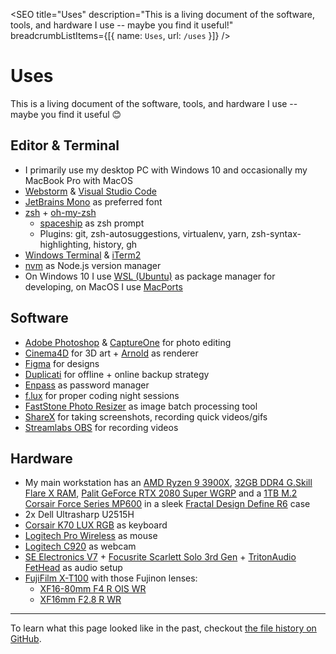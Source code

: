 
<SEO
  title="Uses"
  description="This is a living document of the software, tools, and hardware I use -- maybe you find it useful!"
  breadcrumbListItems={[{ name: `Uses`, url: `/uses` }]}
/>


# Uses

This is a living document of the software, tools, and hardware I use -- maybe you find it useful 😊

## Editor & Terminal

- I primarily use my desktop PC with Windows 10 and occasionally my MacBook Pro with MacOS
- [Webstorm](https://www.jetbrains.com/webstorm/) & [Visual Studio Code](https://code.visualstudio.com/)
- [JetBrains Mono](https://www.jetbrains.com/lp/mono/) as preferred font
- [zsh](https://www.zsh.org/) + [oh-my-zsh](https://ohmyz.sh/)
  - [spaceship](https://github.com/denysdovhan/spaceship-prompt) as zsh prompt
  - Plugins: git, zsh-autosuggestions, virtualenv, yarn, zsh-syntax-highlighting, history, gh
- [Windows Terminal](https://github.com/microsoft/terminal) & [iTerm2](https://iterm2.com/)
- [nvm](https://github.com/nvm-sh/nvm) as Node.js version manager
- On Windows 10 I use [WSL (Ubuntu)](https://ubuntu.com/wsl) as package manager for developing, on MacOS I use [MacPorts](https://www.macports.org/)

## Software

- [Adobe Photoshop](https://www.adobe.com/products/photoshop.html) & [CaptureOne](https://www.captureone.com) for photo editing
- [Cinema4D](https://www.maxon.net/en/cinema-4d/) for 3D art + [Arnold](https://www.arnoldrenderer.com/) as renderer
- [Figma](https://www.figma.com/) for designs
- [Duplicati](https://www.duplicati.com/) for offline + online backup strategy
- [Enpass](https://www.enpass.io/) as password manager
- [f.lux](https://justgetflux.com/) for proper coding night sessions
- [FastStone Photo Resizer](https://www.faststone.org/FSResizerDetail.htm) as image batch processing tool
- [ShareX](https://getsharex.com/) for taking screenshots, recording quick videos/gifs
- [Streamlabs OBS](https://streamlabs.com/) for recording videos

## Hardware

- My main workstation has an [AMD Ryzen 9 3900X](https://www.amd.com/en/products/cpu/amd-ryzen-9-3900x), [32GB DDR4 G.Skill Flare X RAM](https://www.gskill.com/product/165/170/1562828786/F4-3200C14D-32GFX-Overview), [Palit GeForce RTX 2080 Super WGRP](https://www.palit.com/palit/vgapro.php?id=3359&lang=en) and a [1TB M.2 Corsair Force Series MP600](https://www.corsair.com/de/de/Kategorien/Produkte/Datenspeicher/M-2-SSDs/Force-Series%E2%84%A2-Gen-4-PCIe-NVMe-M-2-SSD/p/CSSD-F1000GBMP600) in a sleek [Fractal Design Define R6](https://www.fractal-design.com/products/cases/define/define-r6/blackout/) case
- 2x Dell Ultrasharp U2515H
- [Corsair K70 LUX RGB](https://www.corsair.com/de/de/Kategorien/Produkte/Gaming-Tastaturen/Mechanische-RGB-Gaming-Tastaturen/K70-LUX-RGB-Mechanical-Gaming-Keyboard-%E2%80%94-CHERRY%C2%AE-MX-SILENT-RGB-%28DE%29/p/CH-9101013-DE) as keyboard
- [Logitech Pro Wireless](https://www.logitechg.com/de-de/products/gaming-mice/pro-wireless-mouse.html) as mouse
- [Logitech C920](https://www.logitech.com/de-de/products/webcams/c920-pro-hd-webcam.960-001055.html) as webcam
- [SE Electronics V7](https://www.seelectronics.com/se-v7-dynamic-microphone) + [Focusrite Scarlett Solo 3rd Gen](https://focusrite.com/de/usb-audio-interface/scarlett/scarlett-solo) + [TritonAudio FetHead](https://www.tritonaudio.com/fethead) as audio setup
- [FujiFilm X-T100](https://fujifilm-x.com/en-us/products/cameras/x-t100/) with those Fujinon lenses:
  - [XF16-80mm F4 R OIS WR](https://fujifilm-x.com/en-us/products/lenses/xf16-80mmf4-r-ois-wr/)
  - [XF16mm F2.8 R WR](https://fujifilm-x.com/en-us/products/lenses/xf16mmf28-r-wr/)

---

To learn what this page looked like in the past, checkout [the file history on GitHub](https://github.com/LekoArts/portfolio-v2/commits/main/src/pages/uses.mdx).
